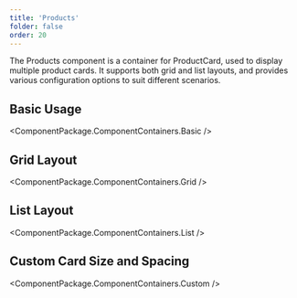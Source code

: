```yaml
---
title: 'Products'
folder: false
order: 20
---
```



The Products component is a container for ProductCard, used to display multiple product cards. It supports both grid and list layouts, and provides various configuration options to suit different scenarios.

## Basic Usage

<ComponentPackage.ComponentContainers.Basic />

## Grid Layout

<ComponentPackage.ComponentContainers.Grid />

## List Layout

<ComponentPackage.ComponentContainers.List />

## Custom Card Size and Spacing

<ComponentPackage.ComponentContainers.Custom />

